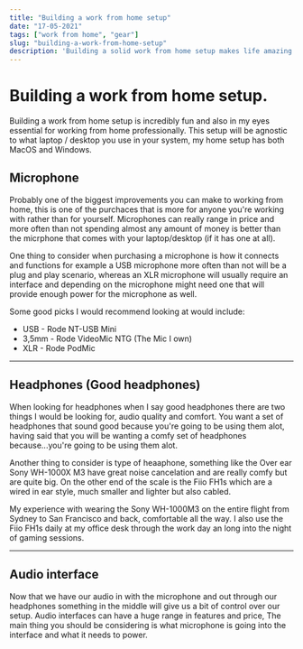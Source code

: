 ```yaml
---
title: "Building a work from home setup"
date: "17-05-2021"
tags: ["work from home", "gear"]
slug: "building-a-work-from-home-setup"
description: 'Building a solid work from home setup makes life amazing.'
---
```


# Building a work from home setup.

Building a work from home setup is incredibly fun and also in my eyes essential for working from home professionally. This setup will be agnostic to what laptop / desktop you use in your system, my home setup has both MacOS and Windows.

## Microphone 

Probably one of the biggest improvements you can make to working from home, this is one of the purchaces that is more for anyone you're working with rather than for yourself. Microphones can really range in price and more often than not spending almost any amount of money is better than the micrphone that comes with your laptop/desktop (if it has one at all). 

One thing to consider when purchasing a microphone is how it connects and functions for example a USB microphone more often than not will be a plug and play scenario, whereas an XLR microphone will usually require an interface and depending on the microphone might need one that will provide enough power for the microphone as well.

Some good picks I would recommend looking at would include:

- USB - Rode NT-USB Mini
- 3,5mm - Rode VideoMic NTG (The Mic I own)
- XLR - Rode PodMic

---

## Headphones (Good headphones)

When looking for headphones when I say good headphones there are two things I would be looking for, audio quality and comfort. You want a set of headphones that sound good because you're going to be using them alot, having said that you will be wanting a comfy set of headphones because...you're going to be using them alot.

Another thing to consider is type of heaaphone, something like the Over ear Sony WH-1000X M3 have great noise cancelation and are really comfy but are quite big. On the other end of the scale is the Fiio FH1s which are a wired in ear style, much smaller and lighter but also cabled. 

My experience with wearing the Sony WH-1000M3 on the entire flight from Sydney to San Francisco and back, comfortable all the way. I also use the Fiio FH1s daily at my office desk through the work day an long into the night of gaming sessions. 

---

## Audio interface

Now that we have our audio in with the microphone and out through our headphones something in the middle will give us a bit of control over our setup. Audio interfaces can have a huge range in features and price, The main thing you should be considering is what microphone is going into the interface and what it needs to power.